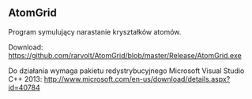 == AtomGrid ==

Program symulujący narastanie kryształków atomów.

Download:
https://github.com/rarvolt/AtomGrid/blob/master/Release/AtomGrid.exe

Do działania wymaga pakietu redystrybucyjnego Microsoft Visual Studio C++ 2013:
http://www.microsoft.com/en-us/download/details.aspx?id=40784
